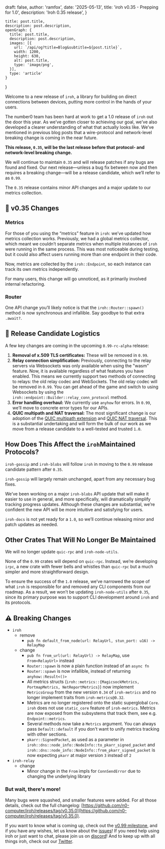 
  draft: false,
  author: 'ramfox',
  date: '2025-05-13',
  title: 'iroh v0.35 - Prepping for 1.0',
  description: 'Iroh 0.35 release',
}

    title: post.title,
    description: post.description,
    openGraph: {
      title: post.title,
      description: post.description,
      images: [{
        url: `/api/og?title=Blog&subtitle=${post.title}`,
        width: 1200,
        height: 630,
        alt: post.title,
        type: 'image/png',
      }],
      type: 'article'
    }
}


Welcome to a new release of `iroh`, a library for building on direct connections between devices, putting more control in the hands of your users.

The number0 team has been hard at work to get a 1.0 release of `iroh` out the door this year. As we’ve gotten closer to achieving our goal, we’ve also developed a clearer understanding of what that actually looks like. We’ve mentioned in previous blog posts that a wire-protocol and network-level breaking change is coming in the near future.

**This release, `0.35`, will be the last release before that protocol- and network-level breaking change.**

We will continue to maintain `0.35` and will release patches if any bugs are found and fixed. Our next release—unless a bug fix between now and then requires a breaking change—will be a release candidate, which we’ll refer to as `0.99`.

The `0.35` release contains minor API changes and a major update to our metrics collection.

## 🧚 v0.35 Changes

### **Metrics**

For those of you using the “metrics” feature in `iroh`: we’ve updated how metrics collection works. Previously, we had a global metrics collector, which meant we couldn’t separate metrics when multiple instances of `iroh` were running in the same process. This was most noticeable during testing, but it could also affect users running more than one endpoint in their code.

Now, metrics are collected by the `iroh::Endpoint`, so each instance can track its own metrics independently.

For many users, this change will go unnoticed, as it primarily involved internal refactoring.

### **Router**

One API change you’ll likely notice is that the `iroh::Router::spawn()` method is now synchronous and infallible. Say goodbye to that extra `.await?`.

## 🔧 Release Candidate Logistics

A few key changes are coming in the upcoming `0.99-rc-alpha` release:

1. **Removal of x.509 TLS certificates:** These will be removed in `0.99`.
2. **Relay connection simplification:** Previously, connecting to the relay servers via Websockets was only available when using the "wasm" feature. Now, it is available regardless of what features you have enabled. This means we currently support two methods of connecting to relays: the old relay codec and WebSockets. The old relay codec will be removed in `0.99`. You can get ahead of the game and switch to using Websockets by using the `iroh::endpoint::Builder::relay_conn_protocol` method.
3. **Error handling overhaul:** We currently use `anyhow` for errors. In `0.99`, we’ll move to concrete error types for our APIs.
4. **QUIC multipath and NAT traversal:** The most significant change is our adoption of the [QUIC multipath extension](https://datatracker.ietf.org/doc/draft-ietf-quic-multipath/14/) and [QUIC NAT traversal](https://www.ietf.org/archive/id/draft-seemann-quic-nat-traversal-01.html). This is a substantial undertaking and will form the bulk of our work as we move from a release candidate to a well-tested and trusted `1.0`.

## How Does This Affect the `iroh`Maintained Protocols?

`iroh-gossip` and `iroh-blobs` will follow `iroh` in moving to the `0.99` release candidate pattern after `0.35`.

`iroh-gossip` will largely remain unchanged, apart from any necessary bug fixes.

We’ve been working on a major `iroh-blobs` API update that will make it easier to use in general, and more specifically, will dramatically simplify tracking progress updates. Although these changes are substantial, we’re confident the new API will be more intuitive and satisfying for users.

`iroh-docs` is not yet ready for a `1.0`, so we’ll continue releasing minor and patch updates as needed.

## Other Crates That Will No Longer Be Maintained

We will no longer update `quic-rpc` and `iroh-node-utils`.

None of the `0.99` crates will depend on `quic-rpc`. Instead, we’re developing `irpc`, a new crate with fewer bells and whistles than `quic-rpc` but a much simpler and more straightforward design.

To ensure the success of the `1.0` release, we’ve narrowed the scope of what `iroh` is responsible for and removed any CLI components from our roadmap. As a result, we won’t be updating `iroh-node-utils` after `0.35`, since its primary purpose was to support CLI development around `iroh` and its protocols.

## ⚠️ Breaking Changes

- `iroh`
    - remove
        - `pub fn default_from_node(url: RelayUrl, stun_port: u16) -> RelayMap`
    - change
        - `pub fn from_url(url: RelayUrl) -> RelayMap`, use `From<RelayUrl>` instead
        - `Router::spawn` is now a plain function instead of an `async fn`
        - `Router::spawn` is now infallible, instead of returning `anyhow::Result<()>`
        - All metrics structs (`iroh::metrics::{MagicsockMetrics, PortmapMetrics, NetReportMetrics}`) now implement `MetricsGroup` from the new version `0.34` of `iroh-metrics` and no longer implement traits from `iroh-metrics@0.32`.
        - Metrics are no longer registered onto the static superglobal `Core`. `iroh` does not use `static_core` feature of `iroh-metrics`. Metrics are now exposed from the subsystems that track them, see e.g. `Endpoint::metrics`.
        - Several methods now take a `Metrics` argument. You can always pass `Default::default` if you don't want to unify metrics tracking with other sections.
        - `pkarr::SignedPacket`, as used as a parameter in `iroh::dns::node_info::NodeInfo::to_pkarr_signed_packet` and `iroh::dns::node_info::NodeInfo::from_pkarr_signed_packet` is now expecting `pkarr` at major version `3` instead of `2`
- `iroh-relay`
    - change
        - Minor change in the `From` impls for `ConnSendError` due to changing the underlying library

### But wait, there's more!

Many bugs were squashed, and smaller features were added. For all those details, check out the full changelog: [https://github.com/n0-computer/iroh/releases/tag/v0.35.0](https://github.com/n0-computer/iroh/releases/tag/v0.35.0).

If you want to know what is coming up, check out the [v0.99 milestone](https://github.com/n0-computer/iroh/milestone/34), and if you have any wishes, let us know about the [issues](https://github.com/n0-computer/iroh/issues)! If you need help using iroh or just want to chat, please join us on [discord](https://discord.com/invite/DpmJgtU7cW)! And to keep up with all things iroh, check out our [Twitter](https://x.com/iroh_n0).
